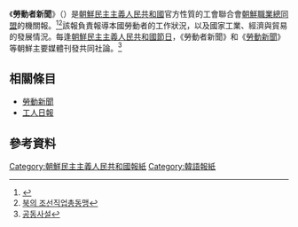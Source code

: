 {{not|劳动新闻}}
《'''勞動者新聞'''》（{{朝|노동자신문|勞動者新聞}}）是[[朝鮮民主主義人民共和國|朝鮮民主主義人民共和國]]官方性質的工會聯合會[[朝鮮職業總同盟|朝鮮職業總同盟]]的機關報。<ref>{{cite web | url=http://www.bbc.co.uk/news/world-asia-pacific-15259016 | title=North Korea profile | publisher=BBC | accessdate=April 6, 2013}}</ref><ref>[http://www.tongilnews.com/news/articleView.html?idxno=9195 북의 조선직업총동맹]</ref>該報負責報導本國勞動者的工作狀況，以及國家工業、經濟與貿易的發展情況。每逢[[朝鮮民主主義人民共和國節日|朝鮮民主主義人民共和國節日]]，《勞動者新聞》和《[[勞動新聞|勞動新聞]]》等朝鮮主要媒體刊發共同社論。<ref>[http://www.kcna.co.jp/munkon/m-title.htm 공동사설]</ref>

==相關條目==
*[[勞動新聞|勞動新聞]]
*[[工人日報|工人日報]]

==參考資料==
{{reflist}}
{{朝鲜民主主义人民共和国媒体}}
[[Category:朝鮮民主主義人民共和國報紙|Category:朝鮮民主主義人民共和國報紙]]
[[Category:韓語報紙|Category:韓語報紙]]